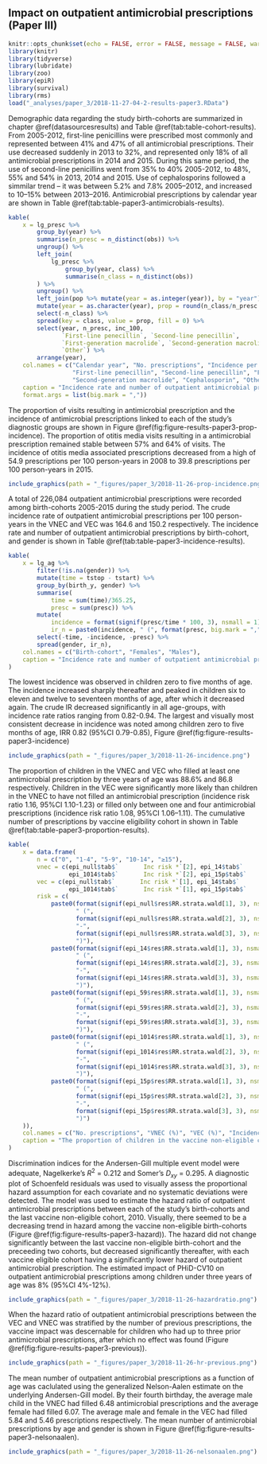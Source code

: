 ## Impact on outpatient antimicrobial prescriptions (Paper III){#paper3results}

```r
knitr::opts_chunk$set(echo = FALSE, error = FALSE, message = FALSE, warning = FALSE)
library(knitr)
library(tidyverse)
library(lubridate)
library(zoo)
library(epiR)
library(survival)
library(rms)
load("_analyses/paper_3/2018-11-27-04-2-results-paper3.RData")
```

Demographic data regarding the study birth-cohorts are summarized in chapter \@ref(datasourcesresults) and Table \@ref(tab:table-cohort-results).
From 2005-2012, first-line penicillins were prescribed most commonly and represented between 41% and 47% of all antimicrobial prescriptions. Their use decreased suddenly in 2013 to 32%, and represented only 18% of all antimicrobial prescriptions in 2014 and 2015.
During this same period, the use of second-line penicillins went from 35% to 40% 2005-2012, to 48%, 55% and 54% in 2013, 2014 and 2015. 
Use of cephalosporins followed a simmilar trend -- it was between 5.2% and 7.8% 2005–2012, and increased to 10–15% between 2013–2016.
Antimicrobial prescriptions by calendar year are shown in Table \@ref(tab:table-paper3-antimicrobials-results).

```r
kable(
    x = lg_presc %>%
        group_by(year) %>%
        summarise(n_presc = n_distinct(obs)) %>%
        ungroup() %>%
        left_join(
            lg_presc %>%
                group_by(year, class) %>%
                summarise(n_class = n_distinct(obs))
        ) %>%
        ungroup() %>%
        left_join(pop %>% mutate(year = as.integer(year)), by = "year") %>%
        mutate(year = as.character(year), prop = round(n_class/n_presc * 100, 2), inc_100 = n_presc/n * 100) %>%
        select(-n_class) %>%
        spread(key = class, value = prop, fill = 0) %>%
        select(year, n_presc, inc_100,
               `First-line penecillin`, `Second-line penecillin`,
               `First-generation macrolide`, `Second-generation macrolide`, `Cephalosporin`,
               `Other`) %>% 
        arrange(year),
    col.names = c("Calendar year", "No. prescriptions", "Incidence per 100 person-years",
                  "First-line penecillin", "Second-line penecillin", "First-generation macrolide",
                  "Second-generation macrolide", "Cephalosporin", "Other"),
    caption = "Incidence rate and number of outpatient antimicrobial prescriptions by birth-cohort and gender",
    format.args = list(big.mark = ","))
```

The proportion of visits resulting in antimicrobial prescription and the incidence of antimicrobial prescriptions linked to each of the study's diagnostic groups are shown in Figure \@ref(fig:figure-results-paper3-prop-incidence). 
The proportion of otitis media visits resulting in a antimicrobial prescription remained stable between 57% and 64% of visits.
The incidence of otitis media associated prescriptions decreased from a high of 54.9 prescriptions per 100 person-years in 2008 to 39.8 prescriptions per 100 person-years in 2015.

```r
include_graphics(path = "_figures/paper_3/2018-11-26-prop-incidence.png")
```

A total of 226,084 outpatient antimicrobial prescriptions were recorded among birth-cohorts 2005-2015 during the study period.
The crude incidence rate of outpatient antimicrobial prescriptions per 100 person-years in the VNEC and VEC was 164.6 and 150.2 respectively. The incidence rate and number of outpatient antimicrobial prescriptions by birth-cohort, and gender is shown in Table \@ref(tab:table-paper3-incidence-results).

```r
kable(
    x = lg_ag %>%
        filter(!is.na(gender)) %>%
        mutate(time = tstop - tstart) %>%
        group_by(birth_y, gender) %>%
        summarise(
            time = sum(time)/365.25,
            presc = sum(presc)) %>%
        mutate(
            incidence = format(signif(presc/time * 100, 3), nsmall = 1),
            ir_n = paste0(incidence, " (", format(presc, big.mark = ","), ")")) %>%
        select(-time, -incidence, -presc) %>%
        spread(gender, ir_n),
    col.names = c("Birth-cohort", "Females", "Males"),
    caption = "Incidence rate and number of outpatient antimicrobial prescriptions by birth-cohort and gender"
)
```

The lowest incidence was observed in children zero to five months of age.
The incidence increased sharply thereafter and peaked in children six to eleven and twelve to seventeen months of age, after which it decreased again.
The crude IR decreased significantly in all age-groups, with incidence rate ratios ranging from 0.82-0.94.
The largest and visually most consistent decrease in incidence was noted among children zero to five months of age, IRR 0.82 (95%CI 0.79-0.85), Figure \@ref(fig:figure-results-paper3-incidence)

```r
include_graphics(path = "_figures/paper_3/2018-11-26-incidence.png")
```

The proportion of children in the VNEC and VEC who filled at least one antimicrobial prescription by three years of age was 88.6% and 86.8 respectively. 
Children in the VEC were significantly more likely than children in the VNEC to have not filled an antimicrobial prescription (incidence risk ratio 1.16, 95%CI 1.10-1.23) or filled only between one and four antimicrobial prescriptions (incidence risk ratio 1.08, 95%CI 1.06–1.11).
The cumulative number of prescriptions by vaccine eligibility cohort in shown in Table \@ref(tab:table-paper3-proportion-results).

```r
kable(
    x = data.frame(
        n = c("0", "1-4", "5-9", "10-14", "≥15"),
        vnec = c(epi_null$tab$`       Inc risk *`[2], epi_14$tab$`       Inc risk *`[2], epi_59$tab$`       Inc risk *`[2],
                 epi_1014$tab$`       Inc risk *`[2], epi_15p$tab$`       Inc risk *`[2]),
        vec = c(epi_null$tab$`       Inc risk *`[1], epi_14$tab$`       Inc risk *`[1], epi_59$tab$`       Inc risk *`[1],
                 epi_1014$tab$`       Inc risk *`[1], epi_15p$tab$`       Inc risk *`[1]),
        risk = c(
            paste0(format(signif(epi_null$res$RR.strata.wald[1], 3), nsmall = 2),
                   " (",
                   format(signif(epi_null$res$RR.strata.wald[2], 3), nsmall = 2),
                   "-",
                   format(signif(epi_null$res$RR.strata.wald[3], 3), nsmall = 2),
                   ")"),
            paste0(format(signif(epi_14$res$RR.strata.wald[1], 3), nsmall = 2),
                   " (",
                   format(signif(epi_14$res$RR.strata.wald[2], 3), nsmall = 2),
                   "-",
                   format(signif(epi_14$res$RR.strata.wald[3], 3), nsmall = 2),
                   ")"),
            paste0(format(signif(epi_59$res$RR.strata.wald[1], 3), nsmall = 2),
                   " (",
                   format(signif(epi_59$res$RR.strata.wald[2], 3), nsmall = 2),
                   "-",
                   format(signif(epi_59$res$RR.strata.wald[3], 3), nsmall = 2),
                   ")"),
            paste0(format(signif(epi_1014$res$RR.strata.wald[1], 3), nsmall = 2),
                   " (",
                   format(signif(epi_1014$res$RR.strata.wald[2], 3), nsmall = 2),
                   "-",
                   format(signif(epi_1014$res$RR.strata.wald[3], 3), nsmall = 2),
                   ")"),
            paste0(format(signif(epi_15p$res$RR.strata.wald[1], 3), nsmall = 2),
                   " (",
                   format(signif(epi_15p$res$RR.strata.wald[2], 3), nsmall = 2),
                   "-",
                   format(signif(epi_15p$res$RR.strata.wald[3], 3), nsmall = 2),
                   ")")
    )),
    col.names = c("No. prescriptions", "VNEC (%)", "VEC (%)", "Incidence risk (95%CI)"),
    caption = "The proportion of children in the vaccine non-eligible cohorts (VNEC, born: 2005–2010) and vaccine eligible cohorts (VEC, born 2011–2013) that had filled 0, 1–4, 5–9, 10–14 and ≥ 15 prescriptions at 36 months of age."
)
```

Discrimination indices for the Andersen-Gill multiple event model were adequate, Nagelkerke's $R^2$ = 0.212 and Somer's $D_{xy}$ = 0.295.
A diagnostic plot of Schoenfeld residuals was used to visually assess the proportional hazard assumption for each covariate and no systematic deviations were detected.
The model was used to estimate the hazard ratio of outpatient antimicrobial prescriptions between each of the study's birth-cohorts and the last vaccine non-eligible cohort, 2010.
Visually, there seemed to be a decreasing trend in hazard among the vaccine non-eligible birth-cohorts (Figure \@ref(fig:figure-results-paper3-hazard)).
The hazard did not change significantly between the last vaccine non-eligible birth-cohort and the preceeding two cohorts, but decreased significantly thereafter, with each vaccine eligible cohort having a significantly lower hazard of outpatient antimicrobial prescription.
The estimated impact of PHiD-CV10 on outpatient antimicrobial prescriptions among children under three years of age was 8% (95%CI 4%-12%). 

```r
include_graphics(path = "_figures/paper_3/2018-11-26-hazardratio.png")
```

When the hazard ratio of outpatient antimicrobial prescriptions between the VEC and VNEC was stratified by the number of previous prescriptions, the vaccine impact was descernable for children who had up to three prior antimicrobial prescriptions, after which no effect was found (Figure \@ref(fig:figure-results-paper3-previous)).

```r
include_graphics(path = "_figures/paper_3/2018-11-26-hr-previous.png")
```

The mean number of outpatient antimicrobial prescriptions as a function of age was caclulated using the generalized Nelson-Aalen estimate on the underlying Andersen-Gill model. 
By their fourth birthday, the average male child in the VNEC had filled 6.48 antimicrobial prescriptions and the average female had filled 6.07. 
The average male and female in the VEC had filled 5.84 and 5.46 prescriptions respectively. 
The mean number of antimicrobial prescriptions by age and gender is shown in Figure \@ref(fig:figure-results-paper3-nelsonaalen).

```r
include_graphics(path = "_figures/paper_3/2018-11-26-nelsonaalen.png")
```
